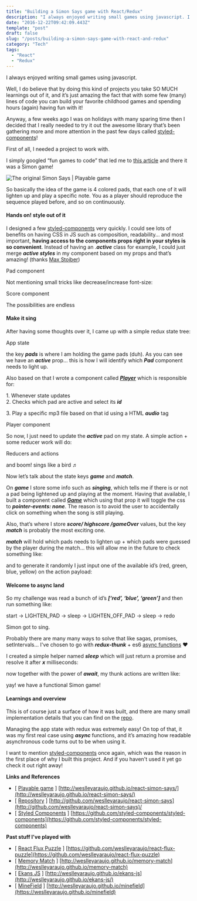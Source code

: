```yaml
---
title: "Building a Simon Says game with React/Redux"
description: "I always enjoyed writing small games using javascript. I have done it before, and before … also… I have done this one and there is this guy…"
date: "2016-12-22T09:42:09.443Z"
template: "post"
draft: false
slug: "/posts/building-a-simon-says-game-with-react-and-redux"
category: "Tech"
tags:
  - "React"
  - "Redux"
---
```


I always enjoyed writing small games using javascript.

Well, I do believe that by doing this kind of projects you take SO MUCH learnings out of it, and it’s just amazing the fact that with some few (many) lines of code you can build your favorite childhood games and spending hours (again) having fun with it!

Anyway, a few weeks ago I was on holidays with many sparing time then I decided that I really needed to try it out the awesome library that’s been gathering more and more attention in the past few days called [styled-components](https://github.com/styled-components/styled-components)!

First of all, I needed a project to work with.

I simply googled “fun games to code” that led me to [this article](http://inventwithpython.com/blog/2012/02/20/i-need-practice-programming-49-ideas-for-game-clones-to-code/) and there it was a Simon game!

![The original Simon Says | [Playable game](http://weslleyaraujo.github.io/react-simon-says/)](./original-simon.jpg)

So basically the idea of the game is 4 colored pads, that each one of it will lighten up and play a specific note. You as a player should reproduce the sequence played before, and so on continuously.

#### Hands on! style out of it

I designed a few [styled-components](https://github.com/styled-components/styled-components) very quickly. I could see lots of benefits on having CSS in JS such as composition, readability… and most important, **having access to the components props right in your styles is so convenient**. Instead of having an .**_active_** class for example, I could just merge **_active styles_** in my component based on my props and that’s amazing! (thanks [Max Stoiber](https://medium.com/u/908fb8fea30c))

Pad component

Not mentioning small tricks like decrease/increase font-size:

Score component

The possibilities are endless

#### Make it sing

After having some thoughts over it, I came up with a simple redux state tree:

App state

the key **_pads_** is where I am holding the game pads (duh). As you can see we have an **_active_** prop… this is how I will identify which **_Pad_** component needs to light up.

Also based on that I wrote a component called [**_Player_**](https://github.com/weslleyaraujo/react-simon-says/blob/ee943ca1e2cdc86cf695f5e7cd235b0ec598cd4d/src/screens/Player.js) which is responsible for:

1\. Whenever state updates  
2\. Checks which pad are active and select its **_id_**

3\. Play a specific mp3 file based on that id using a HTML **_audio_** tag

Player component

So now, I just need to update the **_active_** pad on my state. A simple action + some reducer work will do:

Reducers and actions

and boom! sings like a bird ♬

Now let’s talk about the state keys **_game_** and **_match_**.

On **_game_** I store some info such as **_singing_**, which tells me if there is or not a pad being lightened up and playing at the moment. Having that available, I built a component called [**_Game_**](https://github.com/weslleyaraujo/react-simon-says/blob/ee943ca1e2cdc86cf695f5e7cd235b0ec598cd4d/src/components/Game.js) which using that prop it will toggle the css to **_pointer-events: none_**. The reason is to avoid the user to accidentally click on something when the song is still playing.

Also, that’s where I store **_score/ highscore /gameOver_** values, but the key **_match_** is probably the most exciting one.

**_match_** will hold which pads needs to lighten up + which pads were guessed by the player during the match… this will allow me in the future to check something like:

and to generate it randomly I just input one of the available id’s (red, green, blue, yellow) on the action payload:

#### Welcome to async land

So my challenge was read a bunch of id’s **_\[‘red’, ‘blue’, ‘green’\]_** and then run something like:

start -> LIGHTEN_PAD -> sleep -> LIGHTEN_OFF_PAD -> sleep -> redo

Simon got to sing.

Probably there are many many ways to solve that like sagas, promises, setIntervals… I've chosen to go with **_redux-thunk_** \+ es6 [async functions](https://developer.mozilla.org/en-US/docs/Web/JavaScript/Reference/Statements/async_function) ❤️

I created a simple helper named **_sleep_** which will just return a promise and resolve it after **_x_** milliseconds:

now together with the power of **_await_**, my thunk actions are written like:

yay! we have a functional Simon game!

#### Learnings and overview

This is of course just a surface of how it was built, and there are many small implementation details that you can find on the [repo](http://github.com/weslleyaraujo/react-simon-says).

Managing the app state with redux was extremely easy! On top of that, it was my first real case using **_async_** functions, and it’s amazing how readable asynchronous code turns out to be when using it.

I want to mention [styled-components](http://github.com/styled-components/styled-components) once again, which was the reason in the first place of why I built this project. And if you haven't used it yet go check it out right away!

**Links and References**

- \[ [Playable game](http://weslleyaraujo.github.io/react-simon-says/) \] [http://weslleyaraujo.github.io/react-simon-says/](http://weslleyaraujo.github.io/react-simon-says/)
- \[ [Repository](http://github.com/weslleyaraujo/react-simon-says/) \] [http://github.com/weslleyaraujo/react-simon-says](http://github.com/weslleyaraujo/react-simon-says)/
- \[ [Styled Components](https://github.com/styled-components/styled-components) \] [https://github.com/styled-components/styled-components](https://github.com/styled-components/styled-components)

**Past stuff I've played with**

- \[ [React Flux Puzzle](https://github.com/weslleyaraujo/react-flux-puzzle) \] [https://github.com/weslleyaraujo/react-flux-puzzle](https://github.com/weslleyaraujo/react-flux-puzzle)
- \[ [Memory Match](http://weslleyaraujo.github.io/memory-match) \] [http://weslleyaraujo.github.io/memory-match](http://weslleyaraujo.github.io/memory-match)
- \[ [Ekans JS](http://weslleyaraujo.github.io/ekans-js/) \] [http://weslleyaraujo.github.io/ekans-js](http://weslleyaraujo.github.io/ekans-js/)
- \[ [MineField](https://weslleyaraujo.github.io/minefield) \] [http://weslleyaraujo.github.io/minefield](https://weslleyaraujo.github.io/minefield)
